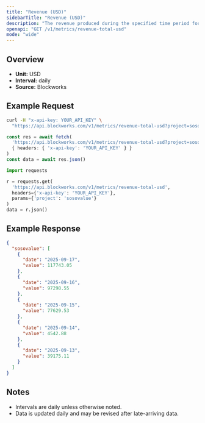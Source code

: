```yaml
---
title: "Revenue (USD)"
sidebarTitle: "Revenue (USD)"
description: "The revenue produced during the specified time period for given project."
openapi: "GET /v1/metrics/revenue-total-usd"
mode: "wide"
---
```


## Overview

- **Unit:** USD
- **Interval:** daily
- **Source:** Blockworks

## Example Request

<CodeGroup>

```bash cURL
curl -H "x-api-key: YOUR_API_KEY" \
  "https://api.blockworks.com/v1/metrics/revenue-total-usd?project=sosovalue"
```

```typescript TypeScript
const res = await fetch(
  'https://api.blockworks.com/v1/metrics/revenue-total-usd?project=sosovalue',
  { headers: { 'x-api-key': 'YOUR_API_KEY' } }
)
const data = await res.json()
```

```python Python
import requests

r = requests.get(
  'https://api.blockworks.com/v1/metrics/revenue-total-usd',
  headers={'x-api-key': 'YOUR_API_KEY'},
  params={'project': 'sosovalue'}
)
data = r.json()
```

</CodeGroup>

## Example Response

```json
{
  "sosovalue": [
    {
      "date": "2025-09-17",
      "value": 117743.05
    },
    {
      "date": "2025-09-16",
      "value": 97298.55
    },
    {
      "date": "2025-09-15",
      "value": 77629.53
    },
    {
      "date": "2025-09-14",
      "value": 4542.88
    },
    {
      "date": "2025-09-13",
      "value": 39175.11
    }
  ]
}
```

## Notes
- Intervals are daily unless otherwise noted.
- Data is updated daily and may be revised after late-arriving data.